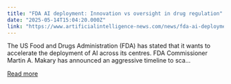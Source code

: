 ```yaml
---
title: "FDA AI deployment: Innovation vs oversight in drug regulation"
date: "2025-05-14T15:04:20.000Z"
link: "https://www.artificialintelligence-news.com/news/fda-ai-deployment-innovation-vs-oversight-drug-regulation/"
---
```


The US Food and Drugs Administration (FDA) has stated that it wants to accelerate the deployment of AI across its centres. FDA Commissioner Martin A. Makary has announced an aggressive timeline to sca...

[Read more](https://www.artificialintelligence-news.com/news/fda-ai-deployment-innovation-vs-oversight-drug-regulation/)
